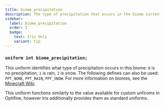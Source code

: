 ```yaml
---
title: biome_precipitation
description: The type of precipitation that occurs in the biome currently occupied by the player.
sidebar:
  label: biome_precipitation
  order: 1
  badge:
    text: Iris Only
    variant: tip
---
```


### `uniform int biome_precipitation;`

This uniform identifies what type of precipitation occurs in this biome: `0` is no precipitation, `1` is rain, `2` is snow. The following defines can also be used: `PPT_NONE`, `PPT_RAIN`, `PPT_SNOW`.  For more information on biomes, see the [Minecraft Wiki](https://minecraft.wiki/w/Biome).

This uniform functions similarly to the value available for custom unfiroms in Optifine, however Iris additionally provides them as standard uniforms.
